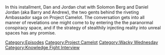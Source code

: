 {{DEFAULTSORT:
    #_EPISODE_0853:Chatting with The Squatch Guys
}}{{Episode
    | title           = Chatting with The Squatch Guys
    | caption         = Listen to this episode on [https://knowledgefight.libsyn.com/853-chatting-with-the-squatch-guys Libsyn] [https://open.spotify.com/episode/79MA8C5I5DDggXO97YOmvC Spotify], Read the [[Transcript/853: Chatting with The Squatch Guys|Unofficial Transcript]]
    | episodeNumber   = 853
    | length          = 01:48:23
    | airDate         = September 29, 2023
    | episodeType     = [[:Category:Project Camelot|Project Camelot]], [[:Category:Wacky Wednesday|Wacky Wednesday]], [[:Category:Knowledge Fight Interview|Knowledge Fight Interview]]
    | appearance      = [[Solomon Berg]], [[Mark Richards]]
    | previousEpisode = [[852: Tucker, The Man And His Twitter- Episode 5]]
    | nextEpisode     = [[854: September 29, 2023]]
}}

{{Stub}}

In this installment, Dan and Jordan chat with Solomon Berg and Daniel Jordan (aka Barry and Andrew), the two gents behind the riveting Ambassador saga on Project Camelot.  The conversation gets into all manner of revelations one might come to by entering the the paranormal conspiracy space, and if the strategy of stealthily injecting reality into unreal spaces has any promise.

[[Category:Episodes]]
[[Category:Project Camelot]]
[[Category:Wacky Wednesday]]
[[Category:Knowledge Fight Interview]]
